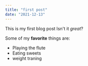 ```yaml
---
title: "first post"
date: "2021-12-13"
---
```


This is my first blog post Isn't it *great*?

Some of my **favorite** things are:
* Playing the flute
* Eating sweets
* weight traning